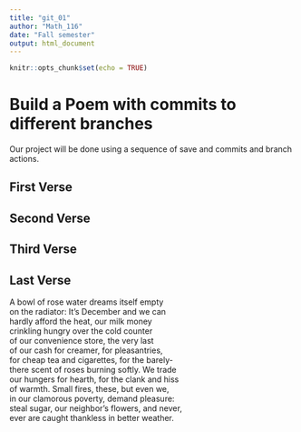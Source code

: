 ```yaml
---
title: "git_01"
author: "Math_116"
date: "Fall semester"
output: html_document
---
```


```r
knitr::opts_chunk$set(echo = TRUE)
```
# Build a Poem with commits to different branches
Our project will be done using a sequence of save and commits and branch actions.
<!-- Do not modify or change any text in "!--" bracketed areas such as this --- these are instructions to
you, if you change any of this the git program will notice it and compromise your git merging strategy !-->

## First Verse 
<!--Put the first five lines of a poem by Lewis Carrol in this section!-->

## Second Verse
<!--Put the first five lines of a poem by Robert Frost here!-->

## Third Verse
<!--Put the first two verses of The Walrus and the Carpenter here!-->

## Last Verse
<!--Put a short poem of your choice 8-20 lines,here!-->

A bowl of rose water dreams itself empty  
on the radiator: It's December and we can  
hardly afford the heat, our milk money  
crinkling hungry over the cold counter  
of our convenience store, the very last  
of our cash for creamer, for pleasantries,  
for cheap tea and cigarettes, for the barely-  
there scent of roses burning softly. We trade  
our hungers for hearth, for the clank and hiss  
of warmth. Small fires, these, but even we,  
in our clamorous poverty, demand pleasure:  
steal sugar, our neighbor's flowers, and never,  
ever are caught thankless in better weather.  